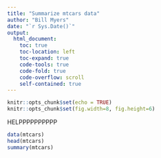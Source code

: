 ```yaml
---
title: "Summarize mtcars data"
author: "Bill Myers"
date: "`r Sys.Date()`"
output:
  html_document:
    toc: true
    toc-location: left
    toc-expand: true
    code-tools: true
    code-fold: true
    code-overflow: scroll
    self-contained: true
---
```



```r
knitr::opts_chunk$set(echo = TRUE)
knitr::opts_chunk$set(fig.width=8, fig.height=6)
```
HELPPPPPPPPPP

```r
data(mtcars)
head(mtcars)
summary(mtcars)
```




